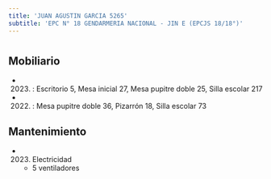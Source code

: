 ```yaml
---
title: 'JUAN AGUSTIN GARCIA 5265'
subtitle: 'EPC N° 18 GENDARMERIA NACIONAL - JIN E (EPCJS 18/18°)'
---
```


#


## Mobiliario

*  (2023) : Escritorio 5, Mesa inicial 27, Mesa pupitre doble 25, Silla escolar 217 

*  (2022) : Mesa pupitre doble 36, Pizarrón 18, Silla escolar 73 





## Mantenimiento

*  (2023) Electricidad 
    + 5 ventiladores




